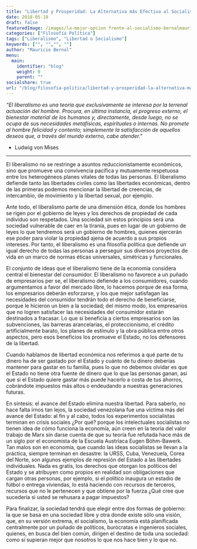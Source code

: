 ```yaml
---
title: "Libertad y Prosperidad: La Alternativa más Efectiva al Socialismo"
date: 2018-05-10
draft: false
featuredImage: /images/la-mejor-opcion frente-al-socialismo-bernalmauricio.jpg
categories: ["Filosofía Política"]
tags: ["Liberalismo", "Libertad o Socialismo"]
keywords: ["", "","", ""]
author: "Mauricio Bernal"
menu:
  main:
    identifier: "blog"
    weight: 0 
    parent: ""
socialshare: true
url: "/blog/filosofia-politica/libertad-y-prosperidad-la-alternativa-mas-efectiva-al-socialismo/"
---
```


*“El liberalismo es una teoría que exclusivamente se interesa por la terrenal actuación del hombre. Procura, en última instancia, el progreso externo, el bienestar material de los humanos y, directamente, desde luego, no se ocupa de sus necesidades metafísicas, espirituales o internas. No promete al hombre felicidad y contento; simplemente la satisfacción de aquellos deseos que, a través del mundo externo, cabe atender.”*

- Ludwig von Mises

--- 

El liberalismo no se restringe a asuntos reduccionistamente económicos, sino que promueve una convivencia pacífica y mutuamente respetuosa entre los heterogéneos planes vitales de todas las personas. El liberalismo defiende tanto las libertades civiles como las libertades económicas, dentro de las primeras podemos mencionar la libertad de creencias, de intercambio, de movimiento y la libertad sexual, por ejemplo.

Ante todo, el liberalismo parte de una dimensión ética, donde los hombres se rigen por el gobierno de leyes y los derechos de propiedad de cada individuo son respetados. Una sociedad sin estos principios será una sociedad vulnerable de caer en la tiranía, pues en lugar de un gobierno de leyes lo que tendremos será un gobierno de hombres, quienes ejercerán ese poder para violar la propiedad ajena de acuerdo a sus propios intereses. Por tanto, el liberalismo es una filosofía política que defiende un igual derecho de todas las personas a perseguir sus diversos proyectos de vida en un marco de normas éticas universales, simétricas y funcionales.

El conjunto de ideas que el liberalismo tiene de la economía considera central el bienestar del consumidor. El liberalismo no favorece a un puñado de empresarios per se, el liberalismo defiende a los consumidores, cuando argumentamos a favor del mercado libre, lo hacemos porque de esa forma, los empresarios deberán esforzarse, y los que mejor satisfagan las necesidades del consumidor tendrán todo el derecho de beneficiarse, porque le hicieron un bien a la sociedad; del mismo modo, los empresarios que no logren satisfacer las necesidades del consumidor estarán destinados a fracasar. Lo que sí beneficia a ciertos empresarios son las subvenciones, las barreras arancelarias, el proteccionismo, el crédito artificialmente barato, los planes de estímulo y la obra pública entre otros aspectos, pero esos beneficios los promueve el Estado, no los defensores de la libertad.

Cuando hablamos de libertad económica nos referimos a qué parte de tu dinero ha de ser gastado por el Estado y cuánto de tu dinero deberías mantener para gastar en tu familia, pues lo que no debemos olvidar es que el Estado no tiene otra fuente de dinero que lo que las personas ganan, asi que si el Estado quiere gastar más puede hacerlo a costa de tus ahorros, cobrándote impuestos más altos o endeudando a nuestras generaciones futuras.

En síntesis: el avance del Estado elimina nuestra libertad. Para saberlo, no hace falta irnos tan lejos, la sociedad venezolana fue una víctima más del avance del Estado: al fin y al cabo, todos los experimentos socialistas terminan en crisis sociales ¿Por qué? porque los intelectuales socialistas no tienen idea de cómo funciona la economía, aún creen en la teoría del valor trabajo de Marx sin darse cuenta de que su teoría fue refutada hace más de un siglo por el economista de la Escuela Austríaca Eugen Böhm-Bawerk. Tan malos son en economía, que cuando las ideas socialistas se llevan a la práctica, siempre terminan en desastre: la URSS, Cuba, Venezuela, Corea del Norte, son algunos ejemplos de represión del Estado a las libertades individuales. Nada es gratis, los derechos que otorgan los políticos del Estado y se atribuyen como propios en realidad son obligaciones que cargan otras personas, por ejemplo, si el político inaugura un estadio de fútbol o entrega viviendas, lo está haciendo con recursos de terceros, recursos que no le pertenecen y que obtiene por la fuerza ¿Qué cree que sucedería si usted se rehusara a pagar impuestos?

Para finalizar, la sociedad tendrá que elegir entre dos formas de gobierno: la que se basa en una sociedad libre y otra donde existe sólo una visión, que, en su versión extrema, el socialismo, la economía está planificada centralmente por un puñado de políticos, burócratas e ingenieros sociales, quienes, en busca del bien común, dirigen el destino de toda una sociedad: como si supieran mejor que nosotros lo que nos hace bien y lo que no.